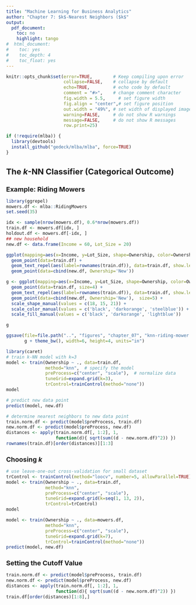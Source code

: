 ```yaml
---
title: "Machine Learning for Business Analytics"
author: "Chapter 7: $k$-Nearest Neighbors ($k$"
output:
  pdf_document:
    toc: no
    highlight: tango
#  html_document:
#    toc: yes
#    toc_depth: 4
#    toc_float: yes
---
```

<style>
h1.title { font-size: 28px; }
h1 { font-size: 22px; }
h2 { font-size: 18px; }
h3 { font-size: 14px; }
h4 { font-size: 12px; }
</style>
```r
knitr::opts_chunk$set(error=TRUE,        # Keep compiling upon error
                      collapse=FALSE,    # collapse by default
                      echo=TRUE,         # echo code by default
                      comment = "#>",    # change comment character
                      fig.width = 5.5,     # set figure width
                      fig.align = "center",# set figure position
                      out.width = "49%", # set width of displayed images
                      warning=FALSE,     # do not show R warnings
                      message=FALSE,     # do not show R messages
                      row.print=25)
```


```r
if (!require(mlba)) {
  library(devtools)
  install_github("gedeck/mlba/mlba", force=TRUE)
}
```

# The $k$-NN Classifier (Categorical Outcome)
## Example: Riding Mowers
```r
library(ggrepel)
mowers.df <- mlba::RidingMowers
set.seed(35)

idx <- sample(nrow(mowers.df), 0.6*nrow(mowers.df))
train.df <- mowers.df[idx, ]
holdout.df <- mowers.df[-idx, ]
## new household
new.df <- data.frame(Income = 60, Lot_Size = 20)

ggplot(mapping=aes(x=Income, y=Lot_Size, shape=Ownership, color=Ownership)) +
  geom_point(data=train.df) +
  geom_text_repel(aes(label=rownames(train.df)), data=train.df, show.legend = FALSE) +
  geom_point(data=cbind(new.df, Ownership='New'))
```

```r
g <- ggplot(mapping=aes(x=Income, y=Lot_Size, shape=Ownership, color=Ownership, fill=Ownership)) +
  geom_point(data=train.df, size=4) +
  geom_text_repel(aes(label=rownames(train.df)), data=train.df, show.legend = FALSE) +
  geom_point(data=cbind(new.df, Ownership='New'),  size=5) +
  scale_shape_manual(values = c(18, 15, 21)) +
  scale_color_manual(values = c('black', 'darkorange', 'steelblue')) +
  scale_fill_manual(values = c('black', 'darkorange', 'lightblue'))

g

ggsave(file=file.path("..", "figures", "chapter_07", "knn-riding-mower.pdf"),
       g + theme_bw(), width=6, height=4, units="in")
```

```r
library(caret)
# train k-NN model with k=3
model <- train(Ownership ~ ., data=train.df,
               method="knn",  # specify the model
               preProcess=c("center", "scale"),  # normalize data
               tuneGrid=expand.grid(k=3),
               trControl=trainControl(method="none"))
model

# predict new data point
predict(model, new.df)

# determine nearest neighbors to new data point
train.norm.df <- predict(model$preProcess, train.df)
new.norm.df <- predict(model$preProcess, new.df)
distances <- apply(train.norm.df[, 1:2], 1,
                   function(d){ sqrt(sum((d - new.norm.df)^2)) })
rownames(train.df)[order(distances)][1:3]
```

## Choosing $k$
```r
# use leave-one-out cross-validation for small dataset
trControl <- trainControl(method="loocv", number=5, allowParallel=TRUE)
model <- train(Ownership ~ ., data=train.df,
               method="knn",
               preProcess=c("center", "scale"),
               tuneGrid=expand.grid(k=seq(1, 13, 2)),
               trControl=trControl)
model
```

```r
model <- train(Ownership ~ ., data=mowers.df,
               method="knn",
               preProcess=c("center", "scale"),
               tuneGrid=expand.grid(k=7),
               trControl=trainControl(method="none"))
predict(model, new.df)
```

## Setting the Cutoff Value
```r
train.norm.df <- predict(model$preProcess, train.df)
new.norm.df <- predict(model$preProcess, new.df)
distances <- apply(train.norm.df[, 1:2], 1,
                   function(d){ sqrt(sum((d - new.norm.df)^2)) })
train.df[order(distances)[1:8],]
```

